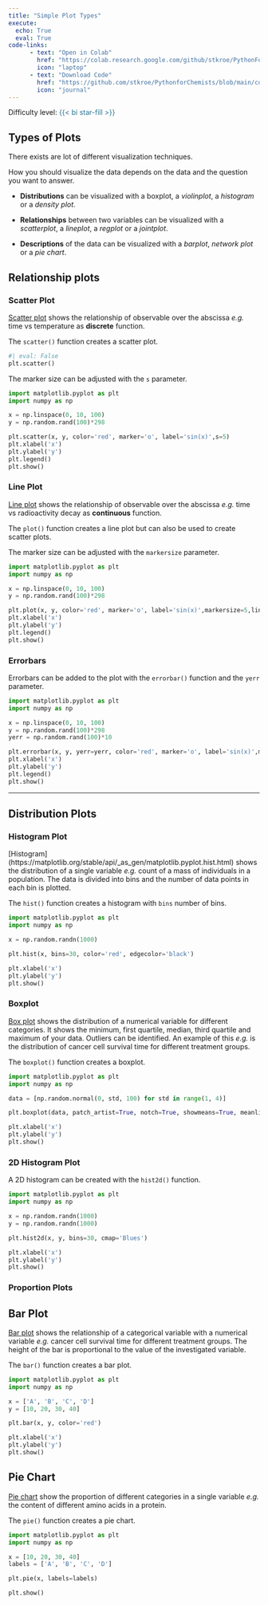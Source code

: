 ```yaml
---
title: "Simple Plot Types"
execute: 
  echo: True
  eval: True
code-links:
      - text: "Open in Colab"
        href: "https://colab.research.google.com/github/stkroe/PythonForChemists/blob/main/course/notebooks/SimplePlotTypes.ipynb"
        icon: "laptop"
      - text: "Download Code"
        href: "https://github.com/stkroe/PythonforChemists/blob/main/course/notebooks/SimplePlotTypes.ipynb"
        icon: "journal"
--- 
```


Difficulty level: <span style="color:#2B7492">{{< bi star-fill >}} </span>


## Types of Plots {.unnumbered}

There exists are lot of different visualization techniques.

How you should visualize the data depends on the data and the question you want to answer. 

- **Distributions** can be visualized with a boxplot, a *violinplot*, a *histogram* or a *density plot*.

- **Relationships** between two variables can be visualized with a *scatterplot*, a *lineplot*, a *regplot* or a *jointplot*. 

- **Descriptions** of the data can be visualized with a *barplot*, *network plot* or a *pie chart*.


## Relationship plots

### Scatter Plot {.unnumberd}

[Scatter plot](https://matplotlib.org/stable/api/_as_gen/matplotlib.pyplot.scatter.html) shows the relationship of observable over the abscissa *e.g.* time vs temperature as **discrete** function.

The `scatter()` function creates a scatter plot.

```python
#| eval: False
plt.scatter()
```

:::{.callout-note}
The marker size can be adjusted with the `s` parameter.
:::

```python
import matplotlib.pyplot as plt
import numpy as np

x = np.linspace(0, 10, 100)
y = np.random.rand(100)*298

plt.scatter(x, y, color='red', marker='o', label='sin(x)',s=5)
plt.xlabel('x')
plt.ylabel('y')
plt.legend()
plt.show()
```

### Line Plot {.unnumberd}

[Line plot](https://matplotlib.org/stable/api/_as_gen/matplotlib.pyplot.plot.html) shows the relationship of observable over the abscissa *e.g.* time vs radioactivity decay as **continuous** function.

The `plot()` function creates a line plot but can also be used to create scatter plots.

:::{.callout-note}
The marker size can be adjusted with the `markersize` parameter.
:::

```python
import matplotlib.pyplot as plt
import numpy as np

x = np.linspace(0, 10, 100)
y = np.random.rand(100)*298

plt.plot(x, y, color='red', marker='o', label='sin(x)',markersize=5,linewidth=2,linestyle='--')
plt.xlabel('x')
plt.ylabel('y')
plt.legend()
plt.show()
```

### Errorbars {.unnumberd}

Errorbars can be added to the plot with the `errorbar()` function and the `yerr` parameter.

```python

import matplotlib.pyplot as plt
import numpy as np

x = np.linspace(0, 10, 100)
y = np.random.rand(100)*298
yerr = np.random.rand(100)*10

plt.errorbar(x, y, yerr=yerr, color='red', marker='o', label='sin(x)',markersize=5,linewidth=2)
plt.xlabel('x')
plt.ylabel('y')
plt.legend()
plt.show()

```

---

## Distribution Plots {.unnumberd}
 
### Histogram Plot {.unnumbered}

[Histogram] (https://matplotlib.org/stable/api/_as_gen/matplotlib.pyplot.hist.html) shows the distribution of a single variable *e.g.* count of a mass of individuals in a population. The data is divided into bins and the number of data points in each bin is plotted.

The `hist()` function creates a histogram with `bins` number of bins.

```python
import matplotlib.pyplot as plt
import numpy as np

x = np.random.randn(1000)

plt.hist(x, bins=30, color='red', edgecolor='black')

plt.xlabel('x')
plt.ylabel('y')
plt.show()
```


### Boxplot {.unnumbered}

[Box plot](https://seaborn.pydata.org/generated/seaborn.boxplot.html) shows the distribution of a numerical variable for different categories. It shows the minimum, first quartile, median, third quartile and maximum of your data. Outliers can be identified. An example of this *e.g.* is the distribution of cancer cell survival time for different treatment groups.


The `boxplot()` function creates a boxplot.

```python
import matplotlib.pyplot as plt
import numpy as np

data = [np.random.normal(0, std, 100) for std in range(1, 4)]

plt.boxplot(data, patch_artist=True, notch=True, showmeans=True, meanline=True, showfliers=True)

plt.xlabel('x')
plt.ylabel('y')
plt.show()
```

### 2D Histogram Plot  {.unnumbered}

A 2D histogram can be created with the `hist2d()` function.

```python
import matplotlib.pyplot as plt
import numpy as np

x = np.random.randn(1000)
y = np.random.randn(1000)

plt.hist2d(x, y, bins=30, cmap='Blues')

plt.xlabel('x')
plt.ylabel('y')
plt.show()
```





### Proportion Plots {.unnumbered}

## Bar Plot {.unnumbered}
[Bar plot](https://matplotlib.org/stable/api/_as_gen/matplotlib.pyplot.bar.html) shows the relationship of a categorical variable with a numerical variable *e.g.* cancer cell survival time for different treatment groups. The height of the bar is proportional to the value of the investigated variable.

The `bar()` function creates a bar plot.

```python
import matplotlib.pyplot as plt
import numpy as np

x = ['A', 'B', 'C', 'D']
y = [10, 20, 30, 40]

plt.bar(x, y, color='red')

plt.xlabel('x')
plt.ylabel('y')
plt.show()
```

## Pie Chart {.unnumbered}


[Pie chart](https://matplotlib.org/stable/api/_as_gen/matplotlib.pyplot.pie.html) show the proportion of different categories in a single variable *e.g.* the content of different amino acids in a protein.

The `pie()` function creates a pie chart.

```python
import matplotlib.pyplot as plt
import numpy as np

x = [10, 20, 30, 40]
labels = ['A', 'B', 'C', 'D']

plt.pie(x, labels=labels)

plt.show()
```


